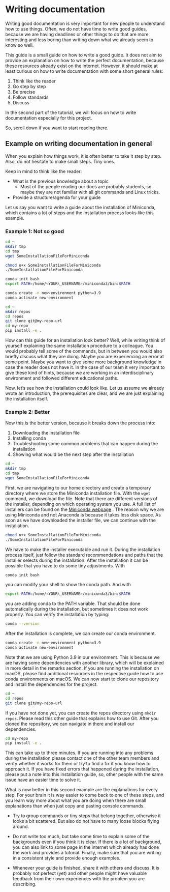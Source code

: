 # Writing documentation

Writing good documentation is very important for new people to understand how to use things. Often, we do not have time
to write good
guides, because we are having deadlines or other things to do that are more interesting and less boring than writing
down what we already seem to know so well.

This guide is a small guide on how to write a good guide. It does not aim to provide an explanation on how to write the
perfect
documentation, because these resources already exist on the internet. However, it should make at least curious on how to
write documentation with some short general rules:

1. Think like the reader
2. Go step by step
3. Be precise
4. Follow standards
5. Discuss

In the second part of the tutorial, we will focus on how to write documentation especially for this project.

So, scroll down if you want to start reading there.

## Example on writing documentation in general

When you explain how things work, it is often better to take it step by step. Also, do not hesitate to make small steps.
Tiny ones.

Keep in mind to think like the reader:

- What is the previous knowledge about a topic
  - Most of the people reading our docs are probably students, so maybe they are not familiar with all git commands
    and Linux tricks.
- Provide a structure/agenda for your guide

Let us say you want to write a guide about the installation of Miniconda, which contains a lot of steps and the
installation process looks like this example.

### Example 1: Not so good

```bash
cd ~
mkdir tmp
cd tmp
wget SomeInstallationFileForMiniconda

chmod u+x SomeInstallationFileForMiniconda
./SomeInstallationFileForMiniconda

conda init bash
export PATH=/home/<YOUR\_USERNAME>/miniconda3/bin:$PATH

conda create -n new-environment python=3.9
conda activate new-environment

cd ~
mkdir repos
cd repos
git clone git@my-repo-url
cd my-repo
pip install -e .
```

How can this guide for an installation look better? Well, while writing think of yourself explaining the same
installation procedure to a colleague. You would probably tell some of the commands, but in between you would also
briefly discuss what they are doing. Maybe you are experiencing an error at some point. Maybe you want to give some more
background knowledge in case the reader does not have it. In the case of our team it very important to give these kind
of hints, because we are working in an interdisciplinary environment and followed different educational paths.

Now, let’s see how the installation could look like. Let us assume we already wrote an introduction, the prerequisites
are clear, and we are just explaining the installation itself.

### Example 2: Better

Now this is the better version, because it breaks down the process into:

1. Downloading the installation file
2. Installing conda
3. Troubleshooting some common problems that can happen during the installation
4. Showing what would be the next step after the installation

```bash
cd ~
mkdir tmp
cd tmp
wget SomeInstallationFileForMiniconda
```

First, we are navigating to our home directory and create a temporary directory where we store the Miniconda
installation file. With the `wget` command, we download the file. Note that there are different versions of the
installer, depending on which operating system you use. A full list of installers can be found on
the [Miniconda webpage](https://docs.conda.io/projects/miniconda/en/latest/)
. The reason why we are using Miniconda and not Anaconda is because it takes less disk space. As soon as we have
downloaded the installer file, we can continue with the installation.

```bash
chmod u+x SomeInstallationFileForMiniconda
./SomeInstallationFileForMiniconda
```

We have to make the installer executable and run it. During the installation process itself, just follow the standard
recommendations and paths that the installer selects during the installation. After the installation it can be possible
that you have to do some tiny adjustments. With

```bash
conda init bash
```

you can modify your shell to show the conda path. And with

```bash
export PATH=/home/<YOUR\_USERNAME>/miniconda3/bin:$PATH
```

you are adding conda to the PATH variable. That should be done automatically during the installation, but sometimes it
does not work properly. You can verify the installation by typing:

```bash
conda --version
```

After the installation is complete, we can create our conda environment.

```bash
conda create -n new-environment python=3.9
conda activate new-environment
```

Note that we are using Python 3.9 in our environment. This is because we are having some dependencies with another
library, which will be explained in more detail in the remarks section. If you are running the installation on macOS,
please find additional resources in the respective guide how to use conda environments on macOS. We can now start to
clone our repository and install the dependencies for the project.

```bash
cd ~
cd repos
git clone git@my-repo-url
```

If you have not done yet, you can create the repos directory using `mkdir repos`. Please read this other guide that
explains how to use Git. After you cloned the repository, we can navigate in there and install our dependencies.

```bash
cd my-repo
pip install -e .
```

This can take up to three minutes. If you are running into any problems during the installation please contact one of
the other team members and verify whether it works for them or try to find a fix if you know how to approach it. If you
have fixed errors that happened during the installation, please put a note into this installation guide, so, other
people with the same issue have an easier time to solve it.

What is now better in this second example are the explanations for every step. For your brain it is way easier to come
back to one of these steps, and you learn way more about what you are doing when there are small explanations than when
just copy and pasting console commands.

- Try to group commands or tiny steps that belong together, otherwise it looks a bit scattered. But also do not have to
  many loose blocks flying around.

- Do not write too much, but take some time to explain some of the backgrounds even if you think it is clear.
  If there is a lot of background, you can also link to some page in the internet which already has done the work and
  provides a tutorial.
  Finally, make sure that you are writing in a consistent style and provide enough examples.

- Whenever your guide is finished, share it with others and discuss. It is probably not perfect (yet) and other people
  might have valuable feedback from their own experiences with the problem you are describing.
